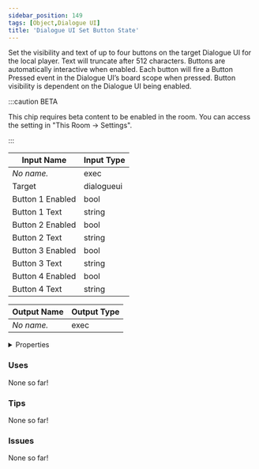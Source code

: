 ```yaml
---
sidebar_position: 149
tags: [Object,Dialogue UI]
title: 'Dialogue UI Set Button State'
---
```


Set the visibility and text of up to four buttons on the target Dialogue UI for the local player. Text will truncate after 512 characters. Buttons are automatically interactive when enabled. Each button will fire a Button Pressed event in the Dialogue UI’s board scope when pressed. Button visibility is dependent on the Dialogue UI being enabled.

:::caution BETA

This chip requires beta content to be enabled in the room. You can access the setting in "This Room -> Settings".

:::

<DocusaurusSvg />

| Input Name | Input Type |
|-----------|-----------|
| *No name.* | exec |
| Target | dialogueui |
| Button 1 Enabled | bool |
| Button 1 Text | string |
| Button 2 Enabled | bool |
| Button 2 Text | string |
| Button 3 Enabled | bool |
| Button 3 Text | string |
| Button 4 Enabled | bool |
| Button 4 Text | string |

| Output Name | Output Type |
|-----------|-----------|
| *No name.* | exec |


<details>
  <summary>Properties</summary>
  <div>
    <div>
    <table>
      <thead>
        <tr>
          <th>Is beta required?</th>
          <th>Yes</th>
        </tr>
        <tr>
          <th>Is this chip a trolling risk?</th>
          <th>No</th>
        </tr>
        <tr>
          <th>Is this chip a role assignment risk?</th>
          <th>No</th>
        </tr>
        <tr>
          <th>Chip UUID</th>
          <th>f4772dae-d4e3-489c-8943-8fe88160ab5c</th>
        </tr>
        <tr>
          <th>Room availability</th>
          <th>Available everywhere</th>
        </tr>
      </thead>
    </table>
    </div>
  </div>
</details>

### Uses

None so far!

### Tips

None so far!

### Issues

None so far!